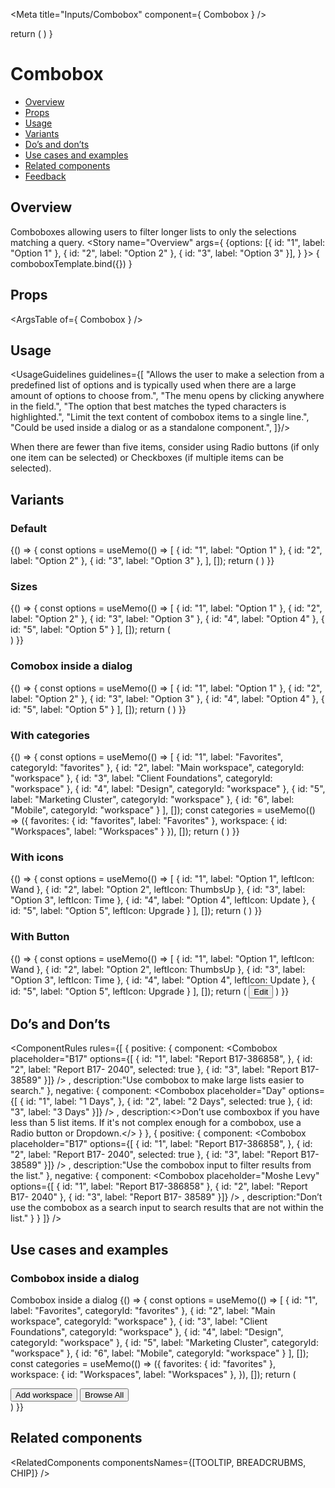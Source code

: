 
<Meta
  title="Inputs/Combobox"
  component={ Combobox }
/>

<!--- Component template -->

  return (
    <DialogContentContainer>
      <Combobox options={args.options} placeholder="Placeholder text here" />
    </DialogContentContainer>
  )
}

<!--- Component documentation -->

# Combobox
- [Overview](#overview)
- [Props](#props)
- [Usage](#usage)
- [Variants](#variants)
- [Do’s and don’ts](#dos-and-donts)
- [Use cases and examples](#use-cases-and-examples)
- [Related components](#related-components)
- [Feedback](#feedback)

## Overview
Comboboxes allowing users to filter longer lists to only the selections matching a query.
<Canvas>
  <Story name="Overview"
         args={ {options: [{ id: "1", label: "Option 1" }, { id: "2", label: "Option 2" }, { id: "3", label: "Option 3" }], } }>
    { comboboxTemplate.bind({}) }
  </Story>
</Canvas>

## Props
<ArgsTable of={ Combobox } />

## Usage
<UsageGuidelines guidelines={[
  "Allows the user to make a selection from a predefined list of options and is typically used when there are a large amount of options to choose from.",
  "The menu opens by clicking anywhere in the field.",
  "The option that best matches the typed characters is highlighted.",
  "Limit the text content of combobox items to a single line.",
  "Could be used inside a dialog or as a standalone component.",
]}/>

<Tip>When there are fewer than five items, consider using <Link href="/?path=/docs/inputs-radio-button--overview" size={Link.sizes.SMALL} withoutSpacing>Radio buttons</Link> (if only one item can be selected) or <Link href="/?path=/docs/inputs-checkbox--overview" size={Link.sizes.SMALL} withoutSpacing>Checkboxes</Link> (if multiple items can be selected).</Tip>

## Variants
### Default
<Canvas>
  <Story name="Default">
    {() => {
      const options = useMemo(() => [
        { id: "1", label: "Option 1" },
        { id: "2", label: "Option 2" },
        { id: "3", label: "Option 3" },
      ], []);
      return (
        <Combobox placeholder="Placeholder text here" options={options} />
      )
    }}
  </Story>
</Canvas>

### Sizes
<Canvas>
  <Story name="Sizes">
    {() => {
      const options = useMemo(() => [
        { id: "1", label: "Option 1" },
        { id: "2", label: "Option 2" },
        { id: "3", label: "Option 3" },
        { id: "4", label: "Option 4" },
        { id: "5", label: "Option 5" }
      ], []);
      return (
        <div className="combobox-stories-styles_row">
          <DialogContentContainer>
            <Combobox options={options} size={Combobox.sizes.SMALL} placeholder="Placeholder text here" />
          </DialogContentContainer>
          <DialogContentContainer>
            <Combobox options={options} placeholder="Placeholder text here" />
          </DialogContentContainer>
          <DialogContentContainer>
            <Combobox options={options} size={Combobox.sizes.LARGE} placeholder="Placeholder text here" />
          </DialogContentContainer>
        </div>     
      )
    }}
  </Story>
</Canvas>

### Comobox inside a dialog
<Canvas>
  <Story name="Comobox inside a dialog">
    {() => {
      const options = useMemo(() => [
        { id: "1", label: "Option 1" },
        { id: "2", label: "Option 2" },
        { id: "3", label: "Option 3" },
        { id: "4", label: "Option 4" },
        { id: "5", label: "Option 5" }
      ], []);
      return (
        <DialogContentContainer>
          <Combobox options={options} placeholder="Placeholder text here" />
        </DialogContentContainer>
      )
    }}
  </Story>
</Canvas>

### With categories
<Canvas>
  <Story name="With categories">
    {() => {
      const options = useMemo(() => [
        { id: "1", label: "Favorites", categoryId: "favorites" },
        { id: "2", label: "Main workspace", categoryId: "workspace" },
        { id: "3", label: "Client Foundations", categoryId: "workspace" },
        { id: "4", label: "Design", categoryId: "workspace" },
        { id: "5", label: "Marketing Cluster", categoryId: "workspace" },
        { id: "6", label: "Mobile", categoryId: "workspace" }
      ], []);
      const categories = useMemo(() => ({
        favorites: { id: "favorites", label: "Favorites" },
        workspace: { id: "Workspaces", label: "Workspaces" }
      }), []);
      return (
        <DialogContentContainer>
          <Combobox options={options} categories={categories} placeholder="Placeholder text here" />
        </DialogContentContainer>
      )
    }}
  </Story>
</Canvas>

### With icons
<Canvas>
  <Story name="With icons">
    {() => {
      const options = useMemo(() => [
        { id: "1", label: "Option 1", leftIcon: Wand },
        { id: "2", label: "Option 2", leftIcon: ThumbsUp },
        { id: "3", label: "Option 3", leftIcon: Time },
        { id: "4", label: "Option 4", leftIcon: Update },
        { id: "5", label: "Option 5", leftIcon: Upgrade }
      ], []);
      return (
        <DialogContentContainer>
          <Combobox options={options} placeholder="Placeholder text here" />
        </DialogContentContainer>
      )
    }}
  </Story>
</Canvas>

### With Button
<Canvas>
  <Story name="With Button">
    {() => {
      const options = useMemo(() => [
        { id: "1", label: "Option 1", leftIcon: Wand },
        { id: "2", label: "Option 2", leftIcon: ThumbsUp },
        { id: "3", label: "Option 3", leftIcon: Time },
        { id: "4", label: "Option 4", leftIcon: Update },
        { id: "5", label: "Option 5", leftIcon: Upgrade }
      ], []);
      return (
        <DialogContentContainer>
          <Combobox options={options} placeholder="Placeholder text here" />
          <Button kind={Button.kinds.SECONDARY} className="combobox-stories-styles_btn" leftIcon={Edit}>Edit</Button>
        </DialogContentContainer>
      )
    }}
  </Story>
</Canvas>

## Do’s and Don’ts
<ComponentRules
  rules={[
    {
      positive: {
        component:
          <DialogContentContainer>
            <Combobox 
              placeholder="B17"
              options={[
                { id: "1", label: "Report B17-386858", },
                { id: "2", label: "Report B17- 2040", selected: true },
                { id: "3", label: "Report B17- 38589" }]}
            />
          </DialogContentContainer>,
        description:"Use combobox to make large lists easier to search."
      },
      negative: {
        component:
          <DialogContentContainer>
            <Combobox 
              placeholder="Day"
              options={[
                { id: "1", label: "1 Days", },
                { id: "2", label: "2 Days", selected: true },
                { id: "3", label: "3 Days" }]}
            />
          </DialogContentContainer>,
        description:<>Don’t use comboxbox if you have less than 5 list items. If it's not complex enough for a combobox, use a <Link href="/?path=/docs/inputs-radio-button--overview" withoutSpacing>Radio button</Link> or <Link href="/?path=/docs/inputs-dropdown--overview" withoutSpacing>Dropdown.</Link></>
      }
    },
    {
      positive: {
        component:
          <DialogContentContainer>
            <Combobox 
              placeholder="B17"
              options={[
                { id: "1", label: "Report B17-386858", },
                { id: "2", label: "Report B17- 2040", selected: true },
                { id: "3", label: "Report B17- 38589" }]}
            />
          </DialogContentContainer>,
        description:"Use the combobox input to filter results from the list."
      },
      negative: {
        component:
          <DialogContentContainer>
            <Combobox 
              placeholder="Moshe Levy"
              options={[
                { id: "1", label: "Report B17-386858" },
                { id: "2", label: "Report B17- 2040" },
                { id: "3", label: "Report B17- 38589" }]}
            />
          </DialogContentContainer>,
        description:"Don’t use the combobox as a search input to search results that are not within the list."
      }
    }
  ]}
/>

## Use cases and examples
### Combobox inside a dialog
Combobox inside a dialog
<Canvas>
  <Story name="Combobox">
    {() => {
      const options = useMemo(() => [
        { id: "1", label: "Favorites", categoryId: "favorites" },
        { id: "2", label: "Main workspace", categoryId: "workspace" },
        { id: "3", label: "Client Foundations", categoryId: "workspace" },
        { id: "4", label: "Design", categoryId: "workspace" },
        { id: "5", label: "Marketing Cluster", categoryId: "workspace" },
        { id: "6", label: "Mobile", categoryId: "workspace" }
      ], []);
       const categories = useMemo(() => ({
        favorites: { id: "favorites" },
        workspace: { id: "Workspaces", label: "Workspaces" },
      }), []);
      return (
        <DialogContentContainer className="combobox-stories-styles_wrapper">
          <Combobox 
            placeholder="Search for a workspace"
            options={options}
            categories={categories}
          />
          <div className="combobox-stories-styles_btn-group">
            <Button size={Button.sizes.SMALL} kind={Button.kinds.TERTIARY} leftIcon={Add}>Add workspace</Button>
            <Button size={Button.sizes.SMALL} kind={Button.kinds.TERTIARY} leftIcon={Workspace}>Browse All</Button>
          </div>
        </DialogContentContainer>
      )
    }}
  </Story>
</Canvas>

## Related components
<RelatedComponents componentsNames={[TOOLTIP, BREADCRUBMS, CHIP]} />
